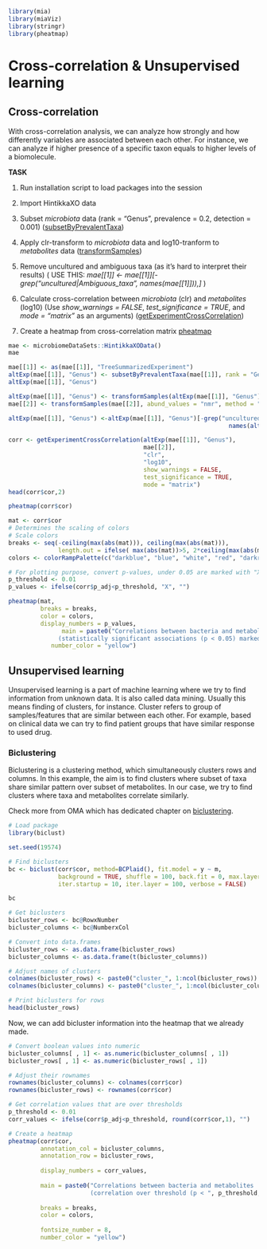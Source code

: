 ```r
library(mia)
library(miaViz)
library(stringr)
library(pheatmap)
```

# Cross-correlation & Unsupervised learning

## Cross-correlation

With cross-correlation analysis, we can analyze how strongly and how differently variables 
are associated between each other. For instance, we can analyze if higher presence of a 
specific taxon equals to higher levels of a biomolecule.

**TASK**

1. Run installation script to load packages into the session

2. Import HintikkaXO data

3. Subset _microbiota_ data (rank = "Genus", prevalence = 0.2, detection = 0.001) ([subsetByPrevalentTaxa](https://microbiome.github.io/OMA/differential-abundance.html#prevalence-filtering))

4. Apply clr-transform to _microbiota_ data and log10-tranform to _metabolites_ data ([transformSamples](https://microbiome.github.io/OMA/taxonomic-information.html#data-transformation))

5. Remove uncultured and ambiguous taxa (as it's hard to interpret their results) ( USE THIS: _mae[[1]] <- mae[[1]][-grep("uncultured|Ambiguous_taxa", names(mae[[1]])),]_ )

5. Calculate cross-correlation between _microbiota_ (clr) and _metabolites_ (log10) (Use _show_warnings = FALSE_, _test_significance = TRUE_, and _mode = "matrix"_ as an arguments)
([getExperimentCrossCorrelation](https://microbiome.github.io/OMA/multi-assay_analyses.html#multi-assay_analyses))

6. Create a heatmap from cross-correlation matrix [pheatmap](https://microbiome.github.io/OMA/microbiome-community.html#composition-heatmap)


```r
mae <- microbiomeDataSets::HintikkaXOData()
mae
```

```r
mae[[1]] <- as(mae[[1]], "TreeSummarizedExperiment")
altExp(mae[[1]], "Genus") <- subsetByPrevalentTaxa(mae[[1]], rank = "Genus", prevalence = 0.2, detection = 0.001)
altExp(mae[[1]], "Genus")
```

```r
altExp(mae[[1]], "Genus") <- transformSamples(altExp(mae[[1]], "Genus"), method = "clr", pseudocount = 1)
mae[[2]] <- transformSamples(mae[[2]], abund_values = "nmr", method = "log10")
```

```r
altExp(mae[[1]], "Genus") <-altExp(mae[[1]], "Genus")[-grep("uncultured|Ambiguous_taxa", 
                                                              names(altExp(mae[[1]], "Genus"))),]
```


```r
corr <- getExperimentCrossCorrelation(altExp(mae[[1]], "Genus"), 
                                      mae[[2]], 
                                      "clr", 
                                      "log10", 
                                      show_warnings = FALSE,
                                      test_significance = TRUE,
                                      mode = "matrix")
head(corr$cor,2)
```

```r
pheatmap(corr$cor)
```

```r
mat <- corr$cor
# Determines the scaling of colors
# Scale colors
breaks <- seq(-ceiling(max(abs(mat))), ceiling(max(abs(mat))), 
              length.out = ifelse( max(abs(mat))>5, 2*ceiling(max(abs(mat))), 10 ) )
colors <- colorRampPalette(c("darkblue", "blue", "white", "red", "darkred"))(length(breaks)-1)

# For plotting purpose, convert p-values, under 0.05 are marked with "X"
p_threshold <- 0.01
p_values <- ifelse(corr$p_adj<p_threshold, "X", "")

pheatmap(mat,
         breaks = breaks,
         color = colors,
         display_numbers = p_values,
               main = paste0("Correlations between bacteria and metabolites 
              (statistically significant associations (p < 0.05) marked with X)"),
            number_color = "yellow")
```

## Unsupervised learning
Unsupervised learning is a part of machine learning where we try to find information
from unknown data. It is also called data mining. Usually this means finding of
clusters, for instance. Cluster refers to group of samples/features that are similar
between each other. For example, based on clinical data we can try to find patient 
groups that have similar response to used drug.

### Biclustering

Biclustering is a clustering method, which simultaneously clusters rows and columns.
In this example, the aim is to find clusters where subset of taxa share similar
pattern over subset of metabolites. In our case, we try to find clusters where 
taxa and metabolites correlate similarly. 

Check more from OMA which has dedicated chapter on 
[biclustering](https://microbiome.github.io/OMA/biclustering.html). 


```r
# Load package
library(biclust)

set.seed(19574)

# Find biclusters
bc <- biclust(corr$cor, method=BCPlaid(), fit.model = y ~ m, 
              background = TRUE, shuffle = 100, back.fit = 0, max.layers = 10, 
              iter.startup = 10, iter.layer = 100, verbose = FALSE)

bc
```

```r
# Get biclusters
bicluster_rows <- bc@RowxNumber
bicluster_columns <- bc@NumberxCol

# Convert into data.frames
bicluster_rows <- as.data.frame(bicluster_rows)
bicluster_columns <- as.data.frame(t(bicluster_columns))

# Adjust names of clusters
colnames(bicluster_rows) <- paste0("cluster_", 1:ncol(bicluster_rows))
colnames(bicluster_columns) <- paste0("cluster_", 1:ncol(bicluster_columns))

# Print biclusters for rows
head(bicluster_rows)
```

Now, we can add bicluster information into the heatmap that we already made.

```r
# Convert boolean values into numeric
bicluster_columns[ , 1] <- as.numeric(bicluster_columns[ , 1])
bicluster_rows[ , 1] <- as.numeric(bicluster_rows[ , 1])

# Adjust their rownames
rownames(bicluster_columns) <- colnames(corr$cor)
rownames(bicluster_rows) <- rownames(corr$cor)

# Get correlation values that are over thresholds
p_threshold <- 0.01
corr_values <- ifelse(corr$p_adj<p_threshold, round(corr$cor,1), "")

# Create a heatmap
pheatmap(corr$cor,
         annotation_col = bicluster_columns, 
         annotation_row = bicluster_rows,
         
         display_numbers = corr_values,
   
         main = paste0("Correlations between bacteria and metabolites 
                       (correlation over threshold (p < ", p_threshold,") marked)"),
         
         breaks = breaks,
         color = colors, 
   
         fontsize_number = 8, 
         number_color = "yellow")
```
